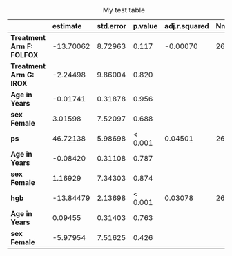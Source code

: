 
Table: My test table

|                            |estimate  |std.error |p.value |adj.r.squared |Nmiss |
|:---------------------------|:---------|:---------|:-------|:-------------|:-----|
|**Treatment Arm F: FOLFOX** |-13.70062 |8.72963   |0.117   |-0.00070      |266   |
|**Treatment Arm G: IROX**   |-2.24498  |9.86004   |0.820   |              |      |
|**Age in Years**            |-0.01741  |0.31878   |0.956   |              |      |
|**sex Female**              |3.01598   |7.52097   |0.688   |              |      |
|**ps**                      |46.72138  |5.98698   |< 0.001 |0.04501       |266   |
|**Age in Years**            |-0.08420  |0.31108   |0.787   |              |      |
|**sex Female**              |1.16929   |7.34303   |0.874   |              |      |
|**hgb**                     |-13.84479 |2.13698   |< 0.001 |0.03078       |266   |
|**Age in Years**            |0.09455   |0.31403   |0.763   |              |      |
|**sex Female**              |-5.97954  |7.51625   |0.426   |              |      |

